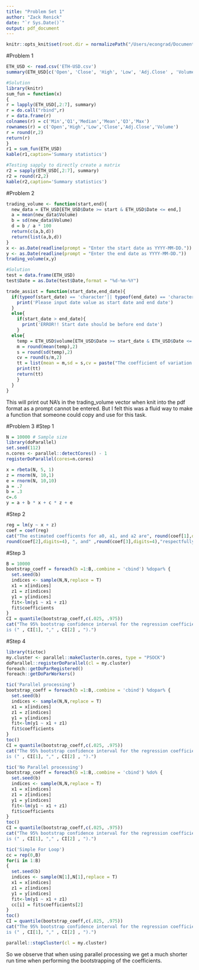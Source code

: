 ---
title: "Problem Set 1"
author: "Zack Renick"
date: "`r Sys.Date()`"
output: pdf_document
---

```{r setup, include=FALSE}
knitr::opts_knit$set(root.dir = normalizePath("/Users/econgrad/Documents/Econ_294A/data"))
```

#Problem 1
```{r}
ETH_USD <- read.csv('ETH-USD.csv')
summary(ETH_USD[c('Open', 'Close', 'High', 'Low', 'Adj.Close' , 'Volume')])

#Solution
library(knitr)
sum_fun = function(x)
{
r = lapply(ETH_USD[,2:7], summary)
r = do.call("rbind",r)
r = data.frame(r)
colnames(r) = c('Min','Q1','Median','Mean','Q3','Max')
rownames(r) = c('Open','High','Low','Close','Adj.Close','Volume')
r = round(r,2)
return(r)
}
r1 = sum_fun(ETH_USD)
kable(r1,caption='Summary statistics')

#Testing sapply to directly create a matrix
r2 = sapply(ETH_USD[,2:7], summary)
r2 = round(r2,2)
kable(r2,caption='Summary statistics')
```
#Problem 2
```{r}
trading_volume <- function(start,end){
  new_data = ETH_USD[ETH_USD$Date >= start & ETH_USD$Date <= end,]
  a = mean(new_data$Volume)
  b = sd(new_data$Volume)
  d = b / a * 100
  return(c(a,b,d))
  return(list(a,b,d))
}
x <- as.Date(readline(prompt = "Enter the start date as YYYY-MM-DD."))
y <- as.Date(readline(prompt = "Enter the end date as YYYY-MM-DD."))
trading_volume(x,y)

#Solution
test = data.frame(ETH_USD)
test$Date = as.Date(test$Date,format = "%d-%m-%Y")

trade_assist = function(start_date,end_date){
  if(typeof(start_date) == 'character'|| typeof(end_date) == 'character'){
    print('Please input date value as start date and end date')
  }
  else{
    if(start_date > end_date){
      print('ERROR!! Start date should be before end date')
    }
  else{
    temp = ETH_USD$volume[ETH_USD$Date >= start_date & ETH_USD$Date <= end_date]
    m = round(mean(temp),2)
    s = round(sd(temp),2)
    cv = round(s/m,2)
    tt = list(mean = m,sd = s,cv = paste("The coefficient of variation is:",as.character(cv)))
    print(tt)
    return(tt)
    }
  }
}
```
This will print out NA's in the trading_volume vector when knit into the pdf format as a prompt cannot be entered. But I felt this was a fluid way to make a function that someone could copy and use for this task. 

#Problem 3
#Step 1
```{r}
N = 10000 # Sample size
library(doParallel)
set.seed(112) 
n.cores <- parallel::detectCores() - 1
registerDoParallel(cores=n.cores)

x = rbeta(N, 5, 1)
z = rnorm(N, 10,1)
e = rnorm(N, 10,10)
a = .7
b = .3
c=.6
y = a + b * x + c * z + e

```

#Step 2
```{r}
reg = lm(y ~ x + z)
coef = coef(reg)
cat("The estimated coefficents for a0, a1, and a2 are", round(coef[1],digits=4), "," ,
round(coef[2],digits=4), ", and" ,round(coef[3],digits=4),"respectfully.")
```
#Step 3 
```{r}
B = 10000
bootstrap_coeff = foreach(b =1:B,.combine = 'cbind') %dopar% {
  set.seed(b)
  indices <- sample(N,N,replace = T)
  x1 = x[indices]
  z1 = z[indices]
  y1 = y[indices]
  fit<-lm(y1 ~ x1 + z1)
  fit$coefficients
}
CI = quantile(bootstrap_coeff,c(.025, .975))
cat("The 95% bootstrap confidence interval for the regression coefficients 
is (" , CI[1], "," , CI[2] , ").")
```
#Step 4
```{r}
library(tictoc)
my.cluster <- parallel::makeCluster(n.cores, type = "PSOCK")
doParallel::registerDoParallel(cl = my.cluster)
foreach::getDoParRegistered()
foreach::getDoParWorkers()

tic('Parallel processing')
bootstrap_coeff = foreach(b =1:B,.combine = 'cbind') %dopar% {
  set.seed(b)
  indices <- sample(N,N,replace = T)
  x1 = x[indices]
  z1 = z[indices]
  y1 = y[indices]
  fit<-lm(y1 ~ x1 + z1)
  fit$coefficients
}
toc()
CI = quantile(bootstrap_coeff,c(.025, .975))
cat("The 95% bootstrap confidence interval for the regression coefficients 
is (" , CI[1], "," , CI[2] , ").")

tic('No Parallel processing')
bootstrap_coeff = foreach(b =1:B,.combine = 'cbind') %do% {
  set.seed(b)
  indices <- sample(N,N,replace = T)
  x1 = x[indices]
  z1 = z[indices]
  y1 = y[indices]
  fit<-lm(y1 ~ x1 + z1)
  fit$coefficients
}
toc()
CI = quantile(bootstrap_coeff,c(.025, .975))
cat("The 95% bootstrap confidence interval for the regression coefficients 
is (" , CI[1], "," , CI[2] , ").")

tic('Simple For Loop')
cc = rep(0,B)
for(i in 1:B)
{
  set.seed(b)
  indices <- sample(N[1],N[1],replace = T)
  x1 = x[indices]
  z1 = z[indices]
  y1 = y[indices]
  fit<-lm(y1 ~ x1 + z1)
  cc[i] = fit$coefficients[2]
}
toc()
CI = quantile(bootstrap_coeff,c(.025, .975))
cat("The 95% bootstrap confidence interval for the regression coefficients 
is (" , CI[1], "," , CI[2] , ").")

parallel::stopCluster(cl = my.cluster)
```

So we observe that when using parallel processing we get a much shorter run time when performing the bootstrapping of the coefficients. 
